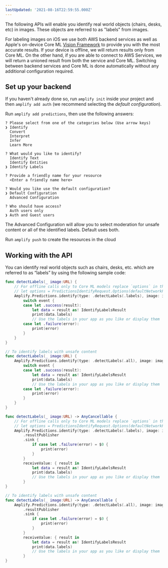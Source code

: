 ```yaml
---
lastUpdated: '2021-08-16T22:59:55.000Z'
---
```

The following APIs will enable you identify real world objects (chairs, desks, etc) in images.  These objects are referred to as "labels" from images.

For labeling images on iOS we use both AWS backend services as well as Apple's on-device Core ML [Vision Framework](https://developer.apple.com/documentation/vision) to provide you with the most accurate results.  If your device is offline, we will return results only from Core ML.  On the other hand, if you are able to connect to AWS Services, we will return a unioned result from both the service and Core ML.  Switching between backend services and Core ML is done automatically without any additional configuration required.

## Set up your backend

If you haven't already done so, run `amplify init` inside your project and then `amplify add auth` (we recommend selecting the *default configuration*).

Run `amplify add predictions`, then use the following answers:

```console
? Please select from one of the categories below (Use arrow keys)
❯ Identify
  Convert
  Interpret
  Infer
  Learn More
  
? What would you like to identify?
  Identify Text
  Identify Entities
❯ Identify Labels

? Provide a friendly name for your resource
  <Enter a friendly name here>

? Would you like use the default configuration?
❯ Default Configuration
  Advanced Configuration

? Who should have access?
  Auth users only
❯ Auth and Guest users  

```

The Advanced Configuration will allow you to select moderation for unsafe content or all of the identified labels. Default uses both.

Run `amplify push` to create the resources in the cloud

## Working with the API

You can identify real world objects such as chairs, desks, etc. which are referred to as “labels” by using the following sample code:

<BlockSwitcher>

<Block name="Listener (iOS 11+)">

```swift
func detectLabels(_ image:URL) {
    // For offline calls only to Core ML models replace `options` in the call below with this instance:
    // let options = PredictionsIdentifyRequest.Options(defaultNetworkPolicy: .offline, pluginOptions: nil)
    Amplify.Predictions.identify(type: .detectLabels(.labels), image: image) { event in
        switch event {
        case let .success(result):
            let data = result as! IdentifyLabelsResult
            print(data.labels)
            // Use the labels in your app as you like or display them
        case let .failure(error):
            print(error)
        }
    }
}

// To identify labels with unsafe content
func detectLabels(_ image:URL) {
    Amplify.Predictions.identify(type: .detectLabels(.all), image: image) { event in
        switch event {
        case let .success(result):
            let data = result as! IdentifyLabelsResult
            print(data.labels)
            // Use the labels in your app as you like or display them
        case let .failure(error):
            print(error)
        }
    }
}
```

</Block>

<Block name="Combine (iOS 13+)">

```swift
func detectLabels(_ image:URL) -> AnyCancellable {
    // For offline calls only to Core ML models replace `options` in the call below with this instance:
    // let options = PredictionsIdentifyRequest.Options(defaultNetworkPolicy: .offline, pluginOptions: nil)
    Amplify.Predictions.identify(type: .detectLabels(.labels), image: image)
        .resultPublisher
        .sink {
            if case let .failure(error) = $0 {
                print(error)
            }
        }
        receiveValue: { result in
            let data = result as! IdentifyLabelsResult
            print(data.labels)
            // Use the labels in your app as you like or display them
        }
}

// To identify labels with unsafe content
func detectLabels(_ image:URL) -> AnyCancellable {
    Amplify.Predictions.identify(type: .detectLabels(.all), image: image)
        .resultPublisher
        .sink {
            if case let .failure(error) = $0 {
                print(error)
            }
        }
        receiveValue: { result in
            let data = result as! IdentifyLabelsResult
            print(data.labels)
            // Use the labels in your app as you like or display them
        }
}
```

</Block>

</BlockSwitcher>
